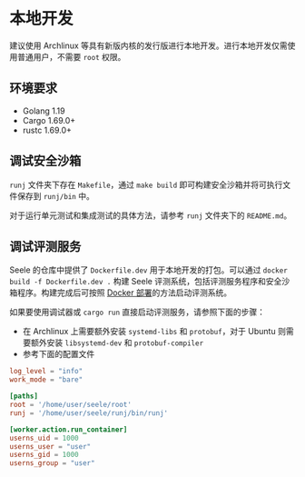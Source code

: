 # 本地开发

建议使用 Archlinux 等具有新版内核的发行版进行本地开发。进行本地开发仅需使用普通用户，不需要 `root` 权限。

## 环境要求

* Golang 1.19
* Cargo 1.69.0+
* rustc 1.69.0+

## 调试安全沙箱

`runj` 文件夹下存在 `Makefile`，通过 `make build` 即可构建安全沙箱并将可执行文件保存到 `runj/bin` 中。

对于运行单元测试和集成测试的具体方法，请参考 `runj` 文件夹下的 `README.md`。

## 调试评测服务

Seele 的仓库中提供了 `Dockerfile.dev` 用于本地开发的打包。可以通过 `docker build -f Dockerfile.dev .` 构建 Seele
评测系统，包括评测服务程序和安全沙箱程序。构建完成后可按照 [Docker 部署](/getting-started)的方法启动评测系统。

如果要使用调试器或 `cargo run` 直接启动评测服务，请参照下面的步骤：

* 在 Archlinux 上需要额外安装 `systemd-libs` 和 `protobuf`，对于 Ubuntu 则需要额外安装 `libsystemd-dev` 和 `protobuf-compiler`
* 参考下面的配置文件

```toml copy filename="config.toml"
log_level = "info"
work_mode = "bare"

[paths]
root = '/home/user/seele/root'
runj = '/home/user/seele/runj/bin/runj'

[worker.action.run_container]
userns_uid = 1000
userns_user = "user"
userns_gid = 1000
userns_group = "user"
```
